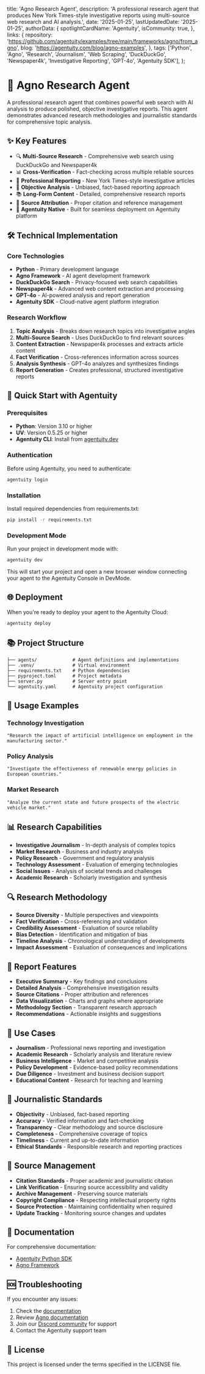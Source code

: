   title: 'Agno Research Agent',
  description: 'A professional research agent that produces New York Times-style investigative reports using multi-source web research and AI analysis.',
  date: '2025-01-25',
  lastUpdatedDate: '2025-01-25',
  authorData: {
    spotlightCardName: 'Agentuity',
    isCommunity: true,
  },
  links: {
    repository: 'https://github.com/agentuity/examples/tree/main/frameworks/agno/from_agno',
    blog: 'https://agentuity.com/blog/agno-examples',
  },
  tags: ['Python', 'Agno', 'Research', 'Journalism', 'Web Scraping', 'DuckDuckGo', 'Newspaper4k', 'Investigative Reporting', 'GPT-4o', 'Agentuity SDK'],
};

# 📰 Agno Research Agent

A professional research agent that combines powerful web search with AI analysis to produce polished, objective investigative reports. This agent demonstrates advanced research methodologies and journalistic standards for comprehensive topic analysis.

## ✨ Key Features

- 🔍 **Multi-Source Research** - Comprehensive web search using DuckDuckGo and Newspaper4k
- 📊 **Cross-Verification** - Fact-checking across multiple reliable sources
- 📝 **Professional Reporting** - New York Times-style investigative articles
- 🎯 **Objective Analysis** - Unbiased, fact-based reporting approach
- 📚 **Long-Form Content** - Detailed, comprehensive research reports
- 🔗 **Source Attribution** - Proper citation and reference management
- 🚀 **Agentuity Native** - Built for seamless deployment on Agentuity platform

## 🛠️ Technical Implementation

### Core Technologies

- **Python** - Primary development language
- **Agno Framework** - AI agent development framework
- **DuckDuckGo Search** - Privacy-focused web search capabilities
- **Newspaper4k** - Advanced web content extraction and processing
- **GPT-4o** - AI-powered analysis and report generation
- **Agentuity SDK** - Cloud-native agent platform integration

### Research Workflow

1. **Topic Analysis** - Breaks down research topics into investigative angles
2. **Multi-Source Search** - Uses DuckDuckGo to find relevant sources
3. **Content Extraction** - Newspaper4k processes and extracts article content
4. **Fact Verification** - Cross-references information across sources
5. **Analysis Synthesis** - GPT-4o analyzes and synthesizes findings
6. **Report Generation** - Creates professional, structured investigative reports

## 🚀 Quick Start with Agentuity

### Prerequisites

- **Python**: Version 3.10 or higher
- **UV**: Version 0.5.25 or higher
- **Agentuity CLI**: Install from [agentuity.dev](https://agentuity.dev)

### Authentication

Before using Agentuity, you need to authenticate:

```bash
agentuity login
```

### Installation

Install required dependencies from requirements.txt:

```bash
pip install -r requirements.txt
```

### Development Mode

Run your project in development mode with:

```bash
agentuity dev
```

This will start your project and open a new browser window connecting your agent to the Agentuity Console in DevMode.

## 🌐 Deployment

When you're ready to deploy your agent to the Agentuity Cloud:

```bash
agentuity deploy
```

## 📚 Project Structure

```
├── agents/             # Agent definitions and implementations
├── .venv/              # Virtual environment
├── requirements.txt    # Python dependencies
├── pyproject.toml      # Project metadata
├── server.py           # Server entry point
└── agentuity.yaml      # Agentuity project configuration
```

## 🔧 Usage Examples

### Technology Investigation

```
"Research the impact of artificial intelligence on employment in the manufacturing sector."
```

### Policy Analysis

```
"Investigate the effectiveness of renewable energy policies in European countries."
```

### Market Research

```
"Analyze the current state and future prospects of the electric vehicle market."
```

## 📊 Research Capabilities

- **Investigative Journalism** - In-depth analysis of complex topics
- **Market Research** - Business and industry analysis
- **Policy Research** - Government and regulatory analysis
- **Technology Assessment** - Evaluation of emerging technologies
- **Social Issues** - Analysis of societal trends and challenges
- **Academic Research** - Scholarly investigation and synthesis

## 🔍 Research Methodology

- **Source Diversity** - Multiple perspectives and viewpoints
- **Fact Verification** - Cross-referencing and validation
- **Credibility Assessment** - Evaluation of source reliability
- **Bias Detection** - Identification and mitigation of bias
- **Timeline Analysis** - Chronological understanding of developments
- **Impact Assessment** - Evaluation of consequences and implications

## 📝 Report Features

- **Executive Summary** - Key findings and conclusions
- **Detailed Analysis** - Comprehensive investigation results
- **Source Citations** - Proper attribution and references
- **Data Visualization** - Charts and graphs where appropriate
- **Methodology Section** - Transparent research approach
- **Recommendations** - Actionable insights and suggestions

## 🎯 Use Cases

- **Journalism** - Professional news reporting and investigation
- **Academic Research** - Scholarly analysis and literature review
- **Business Intelligence** - Market and competitive analysis
- **Policy Development** - Evidence-based policy recommendations
- **Due Diligence** - Investment and business decision support
- **Educational Content** - Research for teaching and learning

## 📰 Journalistic Standards

- **Objectivity** - Unbiased, fact-based reporting
- **Accuracy** - Verified information and fact-checking
- **Transparency** - Clear methodology and source disclosure
- **Completeness** - Comprehensive coverage of topics
- **Timeliness** - Current and up-to-date information
- **Ethical Standards** - Responsible research and reporting practices

## 🔗 Source Management

- **Citation Standards** - Proper academic and journalistic citation
- **Link Verification** - Ensuring source accessibility and validity
- **Archive Management** - Preserving source materials
- **Copyright Compliance** - Respecting intellectual property rights
- **Source Protection** - Maintaining confidentiality when required
- **Update Tracking** - Monitoring source changes and updates

## 📖 Documentation

For comprehensive documentation:
- [Agentuity Python SDK](https://agentuity.dev/SDKs/python)
- [Agno Framework](https://docs.agno.com)

## 🆘 Troubleshooting

If you encounter any issues:

1. Check the [documentation](https://agentuity.dev/SDKs/python)
2. Review [Agno documentation](https://docs.agno.com)
3. Join our [Discord community](https://discord.gg/agentuity) for support
4. Contact the Agentuity support team

## 📝 License

This project is licensed under the terms specified in the LICENSE file.

